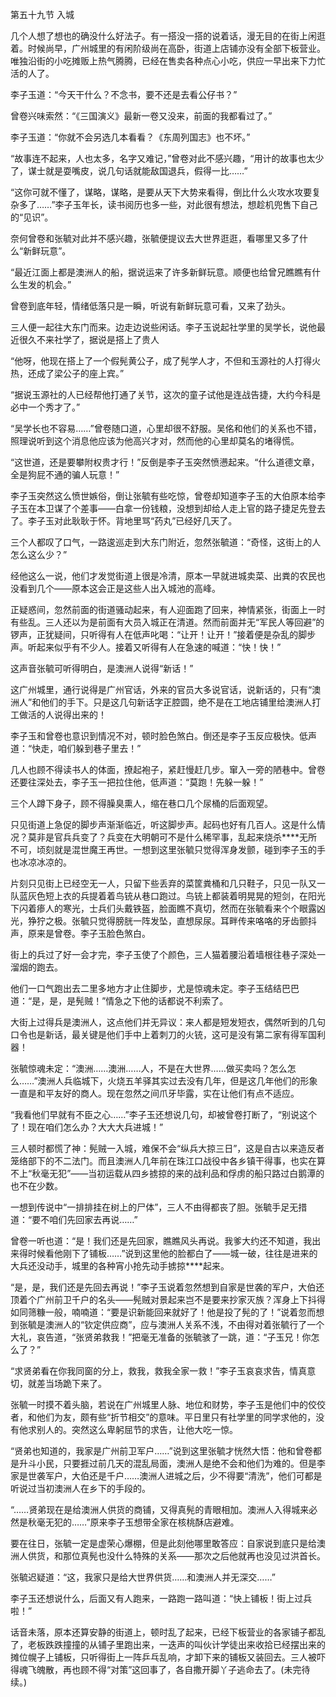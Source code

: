 

第五十九节 入城

几个人想了想也的确没什么好法子。有一搭没一搭的说着话，漫无目的在街上闲逛着。时候尚早，广州城里的有闲阶级尚在高卧，街道上店铺亦没有全部下板营业。唯独沿街的小吃摊贩上热气腾腾，已经在售卖各种点心小吃，供应一早出来下力忙活的人了。

李子玉道：“今天干什么？不念书，要不还是去看公仔书？”

曾卷兴味索然：“《三国演义》最新一卷又没来，前面的我都看过了。”

李子玉道：“你就不会另选几本看看？《东周列国志》也不坏。”

“故事连不起来，人也太多，名字又难记，”曾卷对此不感兴趣，“用计的故事也太少了，谋士就是耍嘴皮，说几句话就能敌国退兵，假得一比……”

“这你可就不懂了，谋略，谋略，是要从天下大势来看得，倒比什么火攻水攻要复杂多了……”李子玉年长，读书阅历也多一些，对此很有想法，想趁机兜售下自己的“见识”。

奈何曾卷和张毓对此并不感兴趣，张毓便提议去大世界逛逛，看哪里又多了什么“新鲜玩意”。

“最近江面上都是澳洲人的船，据说运来了许多新鲜玩意。顺便也给曾兄瞧瞧有什么生发的机会。”

曾卷到底年轻，情绪低落只是一瞬，听说有新鲜玩意可看，又来了劲头。

三人便一起往大东门而来。边走边说些闲话。李子玉说起社学里的吴学长，说他最近很久不来社学了，据说是搭上了贵人

“他呀，他现在搭上了一个假髡黄公子，成了髡学人才，不但和玉源社的人打得火热，还成了梁公子的座上宾。”

“据说玉源社的人已经帮他打通了关节，这次的童子试他是连战告捷，大约今科是必中一个秀才了。”

“吴学长也不容易……”曾卷随口道，心里却很不舒服。吴佲和他们的关系也不错，照理说听到这个消息他应该为他高兴才对，然而他的心里却莫名的堵得慌。

“这世道，还是要攀附权贵才行！”反倒是李子玉突然愤懑起来。“什么道德文章，全是狗屁不通的骗人玩意！”

李子玉突然这么愤世嫉俗，倒让张毓有些吃惊，曾卷却知道李子玉的大伯原本给李子玉在本卫谋了个差事――白拿一份钱粮，没想到却给人走上官的路子捷足先登去了。李子玉对此耿耿于怀。背地里骂“药丸”已经好几天了。

三个人都叹了口气，一路逡巡走到大东门附近，忽然张毓道：“奇怪，这街上的人怎么这么少？”

经他这么一说，他们才发觉街道上很是冷清，原本一早就进城卖菜、出粪的农民也没看到几个――原本这会正是这些人出入城池的高峰。

正疑惑间，忽然前面的街道骚动起来，有人迎面跑了回来，神情紧张，街面上一时有些乱。三人还以为是前面有大员入城正在清道。然而前面并无“军民人等回避”的锣声，正犹疑间，只听得有人在低声叱喝：“让开！让开！”接着便是杂乱的脚步声。听起来似乎有不少人。接着又听得有人在急速的喊道：“快！快！”

这声音张毓可听得明白，是澳洲人说得“新话！”

这广州城里，通行说得是广州官话，外来的官员大多说官话，说新话的，只有“澳洲人”和他们的手下。只是这几句新话字正腔圆，绝不是在工地店铺里给澳洲人打工做活的人说得出来的！

李子玉和曾卷也意识到情况不对，顿时脸色煞白。倒还是李子玉反应极快。低声道：“快走，咱们躲到巷子里去！”

几人也顾不得读书人的体面，撩起袍子，紧赶慢赶几步。窜入一旁的陋巷中。曾卷还要往深处去，李子玉一把拉住他，低声道：“莫跑！先躲一躲！”

三个人蹲下身子，顾不得臊臭熏人，缩在巷口几个尿桶的后面观望。

只见街道上急促的脚步声渐渐临近，听这脚步声。起码也好有几百人。这是什么情况？莫非是官兵兵变了？兵变在大明朝可不是什么稀罕事，乱起来烧杀****无所不可，顷刻就是混世魔王再世。一想到这里张毓只觉得浑身发颤，碰到李子玉的手也冰凉冰凉的。

片刻只见街上已经空无一人，只留下些丢弃的菜筐粪桶和几只鞋子，只见一队又一队蓝灰色短上衣的兵提着着鸟铳从巷口跑过。鸟铳上都装着明晃晃的短剑，在阳光下闪着瘆人的寒光，士兵们头戴铁盔，脸面瞧不真切，然而在张毓看来个个眼露凶光，狰狞之极。张毓只觉得膀胱一阵发坠，直想尿尿。耳畔传来咯咯的牙齿颤抖声，原来是曾卷。李子玉脸色煞白。

街上的兵过了好一会才完，李子玉使了个颜色，三人猫着腰沿着墙根往巷子深处一溜烟的跑去。

他们一口气跑出去二里多地方才止住脚步，尤是惊魂未定。李子玉结结巴巴道：“是，是，是髡贼！”情急之下他的话都说不利索了。

大街上过得兵是澳洲人，这点他们并无异议：来人都是短发短衣，偶然听到的几句口令也是新话，最关键是他们手中上着刺刀的火铳，这可是没有第二家有得军国利器！

张毓惊魂未定：“澳洲……澳洲……人，不是在大世界……做买卖吗？怎么怎么……”澳洲人兵临城下，火烧五羊驿其实过去没有几年，但是这几年他们的形象一直是和平友好的商人。现在忽然之间爪牙毕露，实在让他们有点不适应。

“我看他们早就有不臣之心……”李子玉还想说几句，却被曾卷打断了，“别说这个了！现在咱们怎么办？大大大兵进城！”

三人顿时都慌了神：髡贼一入城，难保不会“纵兵大掠三日”，这是自古以来造反者笼络部下的不二法门。而且澳洲人几年前在珠江口战役中各乡镇干得事，也实在算不上“秋毫无犯”――当初运载从四乡掳掠的来的战利品和俘虏的船只路过白鹅潭的也不在少数。

一想到传说中“一排排挂在树上的尸体”，三人不由得都丧了胆。张毓手足无措道：“要不咱们先回家去再说……”

曾卷一听也道：“是！我们还是先回家，瞧瞧风头再说。我爹大约还不知道，我出来得时候看他刚下了铺板……”说到这里他的脸都白了――城一破，往往是进来的大兵还没动手，城里的各种宵小抢先动手掳掠****起来。

“是，是，我们还是先回去再说！”李子玉说着忽然想到自家是世袭的军户，大伯还顶着个广州前卫千户的名头――髡贼对景起来岂不是要来抄家灭族？浑身上下抖得如同筛糠一般，喃喃道：“要是识新能回来就好了！他是投了髡的了！”说着忽而想到张毓是澳洲人的“钦定供应商”，应与澳洲人关系不浅，不由得对着张毓行了一个大礼，哀告道，“张贤弟救我！”把毫无准备的张毓骇了一跳，道：“子玉兄！你怎么了？”

“求贤弟看在你我同窗的分上，救我，救我全家一救！”李子玉哀哀求告，情真意切，就差当场跪下来了。

张毓一时摸不着头脑，若说在广州城里人脉、地位和财势，李子玉是他们中的佼佼者，和他们为友，颇有些“折节相交”的意味。平日里只有社学里的同学求他的，没有他求别人的。突然这么卑躬屈节的求告，让他大吃一惊。

“贤弟也知道的，我家是广州前卫军户……”说到这里张毓才恍然大悟：他和曾卷都是升斗小民，只要捱过前几天的混乱局面，澳洲人是绝不会和他们为难的。但是李家是世袭军户，大伯还是千户……澳洲人进城之后，少不得要“清洗”，他们可都是听说过当初澳洲人在乡下的手段的。

“……贤弟现在是给澳洲人供货的商铺，又得真髡的青眼相加。澳洲人入得城来必然是秋毫无犯的……”原来李子玉想带全家在核桃酥店避难。

要在往日，张毓一定是虚荣心爆棚，但是此刻他哪里敢答应：自家说到底只是给澳洲人供货，和那位真髡也没什么特殊的关系――那次之后他就再也没见过洪首长。

张毓迟疑道：“这，我家只是给大世界供货……和澳洲人并无深交……”

李子玉还想说什么，后面又有人跑来，一路跑一路叫道：“快上铺板！街上过兵啦！”

话音未落，原本还算安静的街道上，顿时乱了起来，已经下板营业的各家铺子都乱了，老板跌跌撞撞的从铺子里跑出来，一迭声的叫伙计学徒出来收拾已经摆出来的摊位幌子上铺板，只听得街上一阵乒乓乱响，才卸下来的铺板又装回去。三人被吓得魂飞魄散，再也顾不得“对策”这回事了，各自撒开脚丫子逃命去了。(未完待续。)

